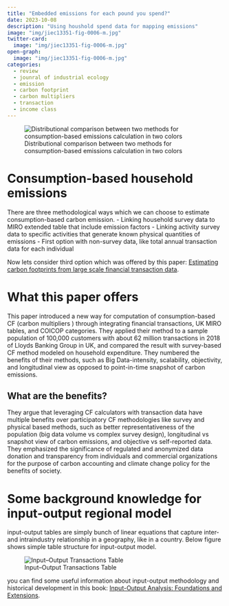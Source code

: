 ```yaml
---
title: "Embedded emissions for each pound you spend?"
date: 2023-10-08
description: "Using houshold spend data for mapping emissions"
image: "img/jiec13351-fig-0006-m.jpg"
twitter-card: 
  image: "img/jiec13351-fig-0006-m.jpg"
open-graph: 
  image: "img/jiec13351-fig-0006-m.jpg"
categories: 
  - review
  - jounral of industrial ecology
  - emission
  - carbon footprint
  - carbon multipliers
  - transaction
  - income class
---
```


::: column-page-inset
![Distributional comparison between two methods for consumption-based emissions calculation in two colors](img/jiec13351-fig-0006-m.jpg)
:::

# Consumption-based household emissions

There are three methodological ways which we can choose to estimate consumption-based carbon emission. - Linking household survey data to MIRO extended table that include emission factors - Linking activity survey data to specific activities that generate known physical quantities of emissions - First option with non-survey data, like total annual transaction data for each individual

Now lets consider third option which was offered by this paper: [Estimating carbon footprints from large scale financial transaction data](https://onlinelibrary.wiley.com/doi/abs/10.1111/jiec.13351).

# What this paper offers

This paper introduced a new way for computation of consumption-based CF (carbon multipliers ) through integrating financial transactions, UK MIRO tables, and COICOP categories. They applied their method to a sample population of 100,000 customers with about 62 million transactions in 2018 of Lloyds Banking Group in UK, and compared the result with survey-based CF method modeled on household expenditure. They numbered the benefits of their methods, such as Big Data-intensity, scalability, objectivity, and longitudinal view as opposed to point-in-time snapshot of carbon emissions.

## What are the benefits?

They argue that leveraging CF calculators with transaction data have multiple benefits over participatory CF methodologies like survey and physical based methods, such as better representativeness of the population (big data volume vs complex survey design), longitudinal vs snapshot view of carbon emissions, and objective vs self-reported data. They emphasized the significance of regulated and anonymized data donation and transparency from individuals and commercial organizations for the purpose of carbon accounting and climate change policy for the benefits of society.

# Some background knowledge for input-output regional model

input-output tables are simply bunch of linear equations that capture inter- and intraindustry relationship in a geography, like in a country. Below figure shows simple table structure for input-output model.

::: column-body
![Input–Output Transactions Table](img/IO%20table.JPG)
:::

::: {.callout-tip collapse="true"}
you can find some useful information about input-output methodology and historical development in this book: [Input-Output Analysis: Foundations and Extensions](https://www.cambridge.org/core/books/inputoutput-analysis/69827DA658E766CD1E17B1A47BA2B9C3).
:::
